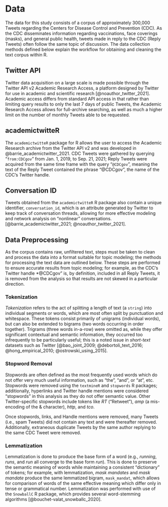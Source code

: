 # Data

The data for this study consists of a corpus of approximately 300,000 Tweets regarding the Centers for Disease Control and Prevention (CDC). As the CDC disseminates information regarding vaccinations, face coverings (masks), and general public health, tweets made in reply to the CDC (Reply Tweets) often follow the same topic of discussion. The data collection methods defined below explain the workflow for obtaining and cleaning the text corpus within R.

## Twitter API

Twitter data acquisition on a large scale is made possible through the Twitter API v2 Academic Research Access, a platform designed by Twitter for use in academic and scientific research [@noauthor_twitter_2021]. Academic access differs from standard API access in that rather than limiting query results to only the last 7 days of public Tweets, the Academic Research Access allows for full-archive searching, as well as much a higher limit on the number of monthly Tweets able to be requested.

## academictwitteR

The `academictwitteR` package for R allows the user to access the Academic Research archive from the Twitter API v2 and was developed in @barrie_academictwitter_2021. CDC Tweets were gathered by querying "`from:CDCgov`" from Jan. 1, 2019, to Sep. 21, 2021; Reply Tweets were acquired from the same time frame with the query "`@CDCgov`", meaning the text of the Reply Tweet contained the phrase "\@CDCgov", the name of the CDC's Twitter handle.


## Conversation ID

Tweets obtained from the `academictwitteR` R package also contain a unique identifier, `conversation_id`, which is an attribute generated by Twitter to keep track of conversation threads, allowing for more effective modeling and network analysis on "nonlinear" conversations. [@barrie_academictwitter_2021; @noauthor_twitter_2021].


## Data Preprocessing

As the corpus contains raw, unfiltered text, steps must be taken to clean and process the data into a format suitable for topic modeling; the methods for processing the text data are outlined below. These steps are performed to ensure accurate results from topic modeling; for example, as the CDC's Twitter handle *\@CDCgov" is, by definition, included in all Reply Tweets, it is removed from the analysis so that results are not skewed in a particular direction.


### Tokenization

*Tokenization* refers to the act of splitting a length of text (a `string`) into individual segments or words, which are most often split by punctuation and whitespace. These tokens consist primarily of unigrams (individual words), but can also be extended to bigrams (two words occurring in order together). Trigrams (three words in-a-row) were omitted as, while they offer significant contextual and semantic information, they occurred too infrequently to be particularly useful; this is a noted issue in *short-text* datasets such as Twitter [@bao_joint_2009; @debortoli_text_2016; @hong_empirical_2010; @ostrowski_using_2015].

### Stopword Removal

Stopwords are often defined as the most frequently used words which do not offer very much useful information, such as "the", "and", or "at", etc. Stopwords were removed using the `textmineR` and `stopwords` R packages; additionally, hyperlinks and Twitter handle mentions were considered "stopwords" in this analysis as they do not offer semantic value. Other Twitter-specific stopwords include tokens like *RT* ("Retweet"), *amp* (a mis-encoding of the $\&$ character), *http*, and *tco*.

Once stopwords, links, and Handle mentions were removed, many Tweets (i.e., spam Tweets) did not contain any text and were thereafter removed. Additionally, extraneous duplicate Tweets by the same author replying to the same CDC Tweet were removed.

### Lemmatization

Lemmatization is done to produce the base form of a word (e.g., *running*, *runs*, and *run* all converge to the base form *run*). This is done to preserve the semantic meaning of words while maintaining a consistent "dictionary" of tokens; for example, with lemmatization, *mask mandates* and *mask mandate* produce the same lemmatized bigram, `mask_mandat`, which allows for comparison of words of the same effective meaning which differ only in tense or grammatical number. Lemmatization was performed with use of the `SnowballC` R package, which provides several word-stemming algorithms [@bouchet-valat_snowballc_2020].


